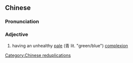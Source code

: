 ==Chinese==
{{zh-forms}}

===Pronunciation===
{{zh-pron
|c=min6 ceng1 ceng1
|cat=a
}}

===Adjective===
{{zh-adj}}

# {{lb|zh|Cantonese}} having an unhealthy [[pale]] (青 lit. "green/blue") [[complexion]]

[[Category:Chinese reduplications]]